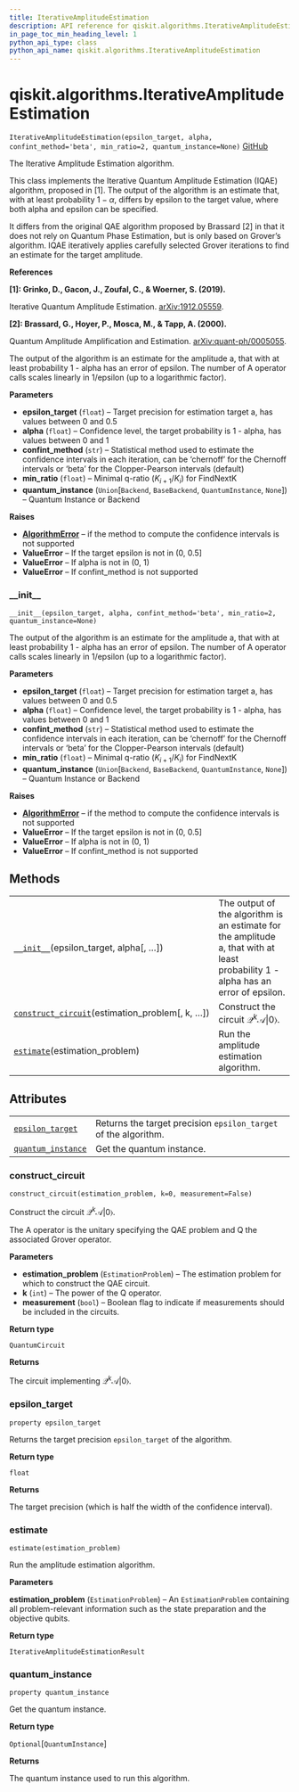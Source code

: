 ```yaml
---
title: IterativeAmplitudeEstimation
description: API reference for qiskit.algorithms.IterativeAmplitudeEstimation
in_page_toc_min_heading_level: 1
python_api_type: class
python_api_name: qiskit.algorithms.IterativeAmplitudeEstimation
---
```


# qiskit.algorithms.IterativeAmplitudeEstimation

<span id="qiskit.algorithms.IterativeAmplitudeEstimation" />

`IterativeAmplitudeEstimation(epsilon_target, alpha, confint_method='beta', min_ratio=2, quantum_instance=None)` [GitHub](https://github.com/qiskit/qiskit/tree/stable/0.17/qiskit/algorithms/amplitude_estimators/iae.py "view source code")

The Iterative Amplitude Estimation algorithm.

This class implements the Iterative Quantum Amplitude Estimation (IQAE) algorithm, proposed in \[1]. The output of the algorithm is an estimate that, with at least probability $1 - \alpha$, differs by epsilon to the target value, where both alpha and epsilon can be specified.

It differs from the original QAE algorithm proposed by Brassard \[2] in that it does not rely on Quantum Phase Estimation, but is only based on Grover’s algorithm. IQAE iteratively applies carefully selected Grover iterations to find an estimate for the target amplitude.

**References**

**\[1]: Grinko, D., Gacon, J., Zoufal, C., & Woerner, S. (2019).**

Iterative Quantum Amplitude Estimation. [arXiv:1912.05559](https://arxiv.org/abs/1912.05559).

**\[2]: Brassard, G., Hoyer, P., Mosca, M., & Tapp, A. (2000).**

Quantum Amplitude Amplification and Estimation. [arXiv:quant-ph/0005055](http://arxiv.org/abs/quant-ph/0005055).

The output of the algorithm is an estimate for the amplitude a, that with at least probability 1 - alpha has an error of epsilon. The number of A operator calls scales linearly in 1/epsilon (up to a logarithmic factor).

**Parameters**

*   **epsilon\_target** (`float`) – Target precision for estimation target a, has values between 0 and 0.5
*   **alpha** (`float`) – Confidence level, the target probability is 1 - alpha, has values between 0 and 1
*   **confint\_method** (`str`) – Statistical method used to estimate the confidence intervals in each iteration, can be ‘chernoff’ for the Chernoff intervals or ‘beta’ for the Clopper-Pearson intervals (default)
*   **min\_ratio** (`float`) – Minimal q-ratio ($K_{i+1} / K_i$) for FindNextK
*   **quantum\_instance** (`Union`\[`Backend`, `BaseBackend`, `QuantumInstance`, `None`]) – Quantum Instance or Backend

**Raises**

*   [**AlgorithmError**](qiskit.algorithms.AlgorithmError "qiskit.algorithms.AlgorithmError") – if the method to compute the confidence intervals is not supported
*   **ValueError** – If the target epsilon is not in (0, 0.5]
*   **ValueError** – If alpha is not in (0, 1)
*   **ValueError** – If confint\_method is not supported

### \_\_init\_\_

<span id="qiskit.algorithms.IterativeAmplitudeEstimation.__init__" />

`__init__(epsilon_target, alpha, confint_method='beta', min_ratio=2, quantum_instance=None)`

The output of the algorithm is an estimate for the amplitude a, that with at least probability 1 - alpha has an error of epsilon. The number of A operator calls scales linearly in 1/epsilon (up to a logarithmic factor).

**Parameters**

*   **epsilon\_target** (`float`) – Target precision for estimation target a, has values between 0 and 0.5
*   **alpha** (`float`) – Confidence level, the target probability is 1 - alpha, has values between 0 and 1
*   **confint\_method** (`str`) – Statistical method used to estimate the confidence intervals in each iteration, can be ‘chernoff’ for the Chernoff intervals or ‘beta’ for the Clopper-Pearson intervals (default)
*   **min\_ratio** (`float`) – Minimal q-ratio ($K_{i+1} / K_i$) for FindNextK
*   **quantum\_instance** (`Union`\[`Backend`, `BaseBackend`, `QuantumInstance`, `None`]) – Quantum Instance or Backend

**Raises**

*   [**AlgorithmError**](qiskit.algorithms.AlgorithmError "qiskit.algorithms.AlgorithmError") – if the method to compute the confidence intervals is not supported
*   **ValueError** – If the target epsilon is not in (0, 0.5]
*   **ValueError** – If alpha is not in (0, 1)
*   **ValueError** – If confint\_method is not supported

## Methods

|                                                                                                                                                                                           |                                                                                                                                   |
| ----------------------------------------------------------------------------------------------------------------------------------------------------------------------------------------- | --------------------------------------------------------------------------------------------------------------------------------- |
| [`__init__`](#qiskit.algorithms.IterativeAmplitudeEstimation.__init__ "qiskit.algorithms.IterativeAmplitudeEstimation.__init__")(epsilon\_target, alpha\[, …])                            | The output of the algorithm is an estimate for the amplitude a, that with at least probability 1 - alpha has an error of epsilon. |
| [`construct_circuit`](#qiskit.algorithms.IterativeAmplitudeEstimation.construct_circuit "qiskit.algorithms.IterativeAmplitudeEstimation.construct_circuit")(estimation\_problem\[, k, …]) | Construct the circuit $\mathcal{Q}^k \mathcal{A} \vert 0\rangle$.                                                                 |
| [`estimate`](#qiskit.algorithms.IterativeAmplitudeEstimation.estimate "qiskit.algorithms.IterativeAmplitudeEstimation.estimate")(estimation\_problem)                                     | Run the amplitude estimation algorithm.                                                                                           |

## Attributes

|                                                                                                                                                          |                                                                 |
| -------------------------------------------------------------------------------------------------------------------------------------------------------- | --------------------------------------------------------------- |
| [`epsilon_target`](#qiskit.algorithms.IterativeAmplitudeEstimation.epsilon_target "qiskit.algorithms.IterativeAmplitudeEstimation.epsilon_target")       | Returns the target precision `epsilon_target` of the algorithm. |
| [`quantum_instance`](#qiskit.algorithms.IterativeAmplitudeEstimation.quantum_instance "qiskit.algorithms.IterativeAmplitudeEstimation.quantum_instance") | Get the quantum instance.                                       |

### construct\_circuit

<span id="qiskit.algorithms.IterativeAmplitudeEstimation.construct_circuit" />

`construct_circuit(estimation_problem, k=0, measurement=False)`

Construct the circuit $\mathcal{Q}^k \mathcal{A} |0\rangle$.

The A operator is the unitary specifying the QAE problem and Q the associated Grover operator.

**Parameters**

*   **estimation\_problem** (`EstimationProblem`) – The estimation problem for which to construct the QAE circuit.
*   **k** (`int`) – The power of the Q operator.
*   **measurement** (`bool`) – Boolean flag to indicate if measurements should be included in the circuits.

**Return type**

`QuantumCircuit`

**Returns**

The circuit implementing $\mathcal{Q}^k \mathcal{A} |0\rangle$.

### epsilon\_target

<span id="qiskit.algorithms.IterativeAmplitudeEstimation.epsilon_target" />

`property epsilon_target`

Returns the target precision `epsilon_target` of the algorithm.

**Return type**

`float`

**Returns**

The target precision (which is half the width of the confidence interval).

### estimate

<span id="qiskit.algorithms.IterativeAmplitudeEstimation.estimate" />

`estimate(estimation_problem)`

Run the amplitude estimation algorithm.

**Parameters**

**estimation\_problem** (`EstimationProblem`) – An `EstimationProblem` containing all problem-relevant information such as the state preparation and the objective qubits.

**Return type**

`IterativeAmplitudeEstimationResult`

### quantum\_instance

<span id="qiskit.algorithms.IterativeAmplitudeEstimation.quantum_instance" />

`property quantum_instance`

Get the quantum instance.

**Return type**

`Optional`\[`QuantumInstance`]

**Returns**

The quantum instance used to run this algorithm.

